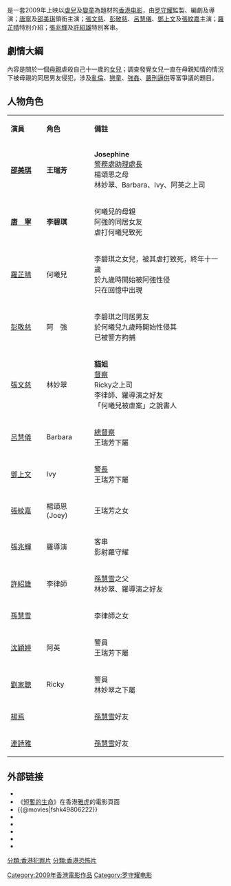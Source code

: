 {{Reqinfobox|time=2010-07-31}}
{{no footnotes|time=2011-01-07}}
{{Infobox Film
|片名          = 短暫的生命
|電影原名      = ''{{lang|en|A Very Short Life}}''
|圖像          = A Very Short Living poster.jpg
|圖像說明      = 電影《短暫的生命》海報
|導演          = [[羅守耀|羅守耀]]
|監製          = 羅守耀
|製片          = 馮志偉
|編劇          = 羅守耀
|劇本          = 
|故事          = 
|原著          = 
|旁白          = 
|統籌          = 林雪芬
|主演          = [[唐寧_(香港)|唐寧]]<br>[[邵美琪|邵美琪]]<br>[[張文慈|張文慈]]<br>[[彭敬慈_(藝人)|彭敬慈]]<br>[[呂慧儀|呂慧儀]]<br>[[鄧上文|鄧上文]]<br>[[張紋嘉|張紋嘉]]<br>[[羅芷晴|羅芷晴]]
|分級          = III
|片尾曲        = 
|配樂          = [[韋啟良|韋啟良]]
|攝影          = [[邱禮濤|邱禮濤]]
|剪輯          = [[邱志偉_(剪接師)|邱志偉]]
|製片商        = 
|發行商        = 
|上映日期      = {{film date|2009|3|19}}
|發行日期      = 
|片長          = 85 分鐘
|產地          = {{香港電影產地}}
|語言          = 粵語
|官方網站      = 
|預算          = 
|票房          = 
|前集          = 
|續集          = 
|中國大陸片名  = 
|香港片名      = 
|澳門片名      = 
|台灣片名      = 
|新馬片名      = 
|sarft_id    = 
|amg_id      = 
|imdb_id     = tt1395037
}}

{{engname|《短暫的生命》|''A Very Short Life''}}是一套2009年上映以[[虐兒|虐兒]]及[[孌童|孌童]]為題材的[[香港电影|香港电影]]，由[[罗守耀|罗守耀]]監製、編劇及導演；[[唐寧_(香港)|唐寧]]及[[邵美琪|邵美琪]]領銜主演；[[張文慈|張文慈]]、[[彭敬慈_(藝人)|彭敬慈]]、[[呂慧儀|呂慧儀]]、[[鄧上文|鄧上文]]及[[張紋嘉|張紋嘉]]主演；[[羅芷晴|羅芷晴]]特別介紹；[[張兆輝|張兆輝]]及[[許紹雄|許紹雄]]特別客串。

==劇情大綱==
內容是關於一個[[母親|母親]]虐殺自己十一歲的[[女兒|女兒]]；調查發覺女兒一直在母親知情的情況下被母親的同居男友侵犯，涉及[[亂倫|亂倫]]、[[戀童|戀童]]、[[強姦|強姦]]、[[嚴刑|嚴刑]][[逼供|逼供]]等富爭議的題目。

==人物角色==
{|class="wikitable" width="57%"
|- style="background:cornflowerblue; color:white" align=center
|style="width:1%"|'''演員'''||style="width:1%"|'''角色'''||style="width:6%"|'''備註'''
|-
|'''[[邵美琪|邵美琪]]'''||'''王瑞芳'''||'''Josephine'''<br>[[警務處助理處長|警務處助理處長]]<br>楊頌恩之母<br>林妙翠、Barbara、Ivy、阿英之上司
|-
|'''[[唐寧_(香港)|唐　寧]]'''||'''李碧琪'''||何曦兒的母親<br>阿強的同居女友<br>虐打何曦兒致死
|-
|[[羅芷晴|羅芷晴]]||何曦兒||李碧琪之女兒，被其虐打致死，終年十一歲<br>於九歲時開始被阿強性侵<br>只在回憶中出現
|-
|[[彭敬慈_(藝人)|彭敬慈]]||阿　強||李碧琪之同居男友<br>於何曦兒九歲時開始性侵其<br>已被警方拘捕
|-
|[[張文慈|張文慈]]||林妙翠||'''貓姐'''<br>[[督察_(香港警察)|督察]]<br>Ricky之上司<br>李律師、羅導演之好友<br>「何曦兒被虐案」之說書人
|-
|[[呂慧儀|呂慧儀]]||Barbara||[[總督察|總督察]]<br>王瑞芳下屬
|-
|[[鄧上文|鄧上文]]||Ivy||[[警長|警長]]<br>王瑞芳下屬
|-
|[[張紋嘉|張紋嘉]]||楊頌恩<br>(Joey)||王瑞芳之女
|-
|[[張兆輝|張兆輝]]||羅導演||客串<br>影射羅守耀
|-
|[[許紹雄|許紹雄]]||李律師||[[孫慧雪|孫慧雪]]之父<br>林妙翠、羅導演之好友
|-
|[[孫慧雪|孫慧雪]]||||李律師之女
|-
|[[沈穎婷|沈穎婷]]||阿英||警員<br>王瑞芳下屬
|-
|[[劉家聰|劉家聰]]||Ricky||警員<br>林妙翠之下屬
|-
|[[楊焉|楊焉]]||||[[孫慧雪|孫慧雪]]好友
|-
|[[連詩雅|連詩雅]]||||[[孫慧雪|孫慧雪]]好友
|}

==外部链接==
* {{youtube|UaAwqOUCXPk|《短暫的生命》 (A Very Short Life) 預告}}
*《[https://web.archive.org/web/20090316061719/http://hk.movies.yahoo.com/movie.html?id=mcl_averyshortlife 短暫的生命]》在香港[[雅虎|雅虎]]的電影頁面{{zh-hk}}
*{{@movies|fshk49806222}}
*{{hkmdb title|13810}}
*{{Mtime|102284}}
*{{douban}}
*{{rotten-tomatoes|ngai-chai-dor-ching}}
*{{imdb title|1463188}}

[[Category:2009年香港電影作品|Category:2009年香港電影作品]]
[[分類:香港犯罪片|分類:香港犯罪片]]
[[分類:香港恐怖片|分類:香港恐怖片]]
[[Category:罗守耀电影|Category:罗守耀电影]]